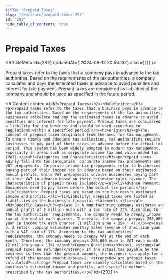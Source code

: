 ```yaml
---
title: "Prepaid Taxes"
slug: "/en/learn/prepaid-taxes-292"
id: "292"
hide_table_of_contents: true
---
```



# Prepaid Taxes

<ArticleMeta id={292} updatedAt={'2024-09-12 20:56:30'} alias={`[]`} />
<div className='border-solid border-b border-t-0 my-4 border-[var(--ifm-color-gray-300)]' />

Prepaid taxes refer to the taxes that a company pays in advance to the tax authorities. Based on the requirements of the tax authorities, a company calculates and pays the estimated taxes in advance to avoid penalties and interest for late payment. Prepaid taxes are considered as liabilities of the company and should be used as specified in the future period.

<AIContent content={`<h2>Prepaid Taxes</h2><h3>Definition</h3><p>Prepaid taxes refer to the taxes that a business pays in advance to the tax authorities. Based on the requirements of the tax authorities, businesses calculate and pay the estimated taxes in advance to avoid penalties and interest for late payment. Prepaid taxes are considered a liability for the business and should be used according to regulations within a specified period.</p><h3>Origin</h3><p>The concept of prepaid taxes originated from the need for tax management. To ensure timely and adequate tax collection, tax authorities require businesses to pay part of their taxes in advance before the actual tax period. This system has been widely adopted in modern tax management, especially in areas such as corporate income tax and value-added tax (VAT).</p><h3>Categories and Characteristics</h3><p>Prepaid taxes mainly fall into two categories: corporate income tax prepayments and VAT prepayments. Corporate income tax prepayments refer to businesses paying part of their income tax in advance based on their estimated annual profits, while VAT prepayments involve businesses paying part of their VAT in advance based on their estimated sales revenue. The characteristics of prepaid taxes include:</p><ul><li>Advance Payment: Businesses need to pay taxes before the actual tax period.</li><li>Estimation: Prepaid taxes are based on the business's estimated income and profits.</li><li>Liability: Prepaid taxes are listed as liabilities on the business's financial statements.</li></ul><h3>Specific Cases</h3><p>Case 1: A manufacturing company estimates an annual profit of 1 million yuan with a tax rate of 25%. According to the tax authorities' requirements, the company needs to prepay income tax at the end of each quarter. Therefore, the company prepays 250,000 yuan in income tax each quarter (1 million yuan × 25% ÷ 4).</p><p>Case 2: A retail company estimates monthly sales revenue of 2 million yuan with a VAT rate of 13%. According to the tax authorities' requirements, the company needs to prepay VAT at the end of each month. Therefore, the company prepays 260,000 yuan in VAT each month (2 million yuan × 13%).</p><h3>Common Questions</h3><p>1. <strong>Can prepaid taxes be refunded?</strong> If the actual tax payable by the business is less than the prepaid amount, the business can apply for a refund of the excess amount.</p><p>2. <strong>How are prepaid taxes calculated?</strong> Prepaid taxes are usually calculated based on the business's estimated income and profits, with specific methods prescribed by the tax authorities.</p>`} id={292} />
